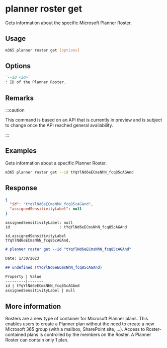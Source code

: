 
# planner roster get

Gets information about the specific Microsoft Planner Roster.

## Usage

```sh
m365 planner roster get [options]
```

## Options

```md defintion-list
`--id <id>`
: ID of the Planner Roster.
```

<Global />

## Remarks

:::caution

This command is based on an API that is currently in preview and is subject to change once the API reached general availability.

:::

## Examples

Gets information about a specific Planner Roster.

```sh
m365 planner roster get --id tYqYlNd6eECmsNhN_fcq85cAGAnd
```

## Response

<Tabs>
  <TabItem value="JSON">

  ```json
  {
    "id": "tYqYlNd6eECmsNhN_fcq85cAGAnd",
    "assignedSensitivityLabel": null
  }
  ```

  </TabItem>
  <TabItem value="Text">

  ```text
  assignedSensitivityLabel: null
  id                      : tYqYlNd6eECmsNhN_fcq85cAGAnd
  ```

  </TabItem>
  <TabItem value="CSV">

  ```csv
  id,assignedSensitivityLabel
  tYqYlNd6eECmsNhN_fcq85cAGAnd,
  ```

  </TabItem>
  <TabItem value="Markdown">

  ```md
  # planner roster get --id "tYqYlNd6eECmsNhN_fcq85cAGAnd"

  Date: 1/30/2023

  ## undefined (tYqYlNd6eECmsNhN_fcq85cAGAnd)

  Property | Value
  ---------|-------
  id | tYqYlNd6eECmsNhN_fcq85cAGAnd
  assignedSensitivityLabel | null
  ```

  </TabItem>
</Tabs>

## More information

Rosters are a new type of container for Microsoft Planner plans. This enables users to create a Planner plan without the need to create a new Microsoft 365 group (with a mailbox, SharePoint site, ...). Access to Roster-contained plans is controlled by the members on the Roster. A Planner Roster can contain only 1 plan.
